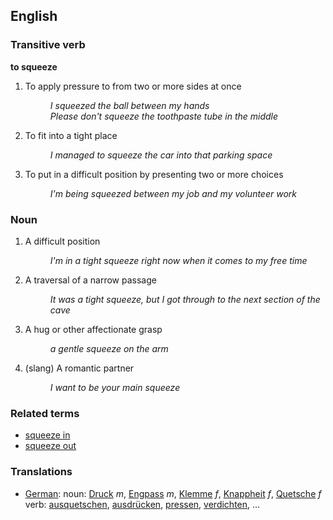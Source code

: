 == English ==

=== Transitive verb ===
'''to squeeze'''

# To apply pressure to from two or more sides at once
#: ''I squeezed the ball between my hands''
#: ''Please don't squeeze the toothpaste tube in the middle''
# To fit into a tight place
#: ''I managed to squeeze the car into that parking space''
# To put in a difficult position by presenting two or more choices
#: ''I'm being squeezed between my job and my volunteer work''

=== Noun ===

# A difficult position
#: ''I'm in a tight squeeze right now when it comes to my free time''
# A traversal of a narrow passage
#: ''It was a tight squeeze, but I got through to the next section of the cave''
# A hug or other affectionate grasp
#: ''a gentle squeeze on the arm''
# (slang) A romantic partner
#: ''I want to be your main squeeze''

=== Related terms ===

* [[squeeze in]]
* [[squeeze out]]

=== Translations ===

*[[German]]: noun: [[Druck]] ''m'', [[Engpass]] ''m'', [[Klemme]] ''f'', [[Knappheit]] ''f'', [[Quetsche]] ''f'' verb: [[ausquetschen]], [[ausdrücken]], [[pressen]], [[verdichten]], ...